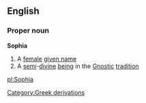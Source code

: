 ==English==
===Proper noun===
{{wikipedia}}
'''Sophia'''
#A [[female]] [[given name]]
#A [[semi]]-[[divine]] [[being]] in the [[Gnostic]] [[tradition]]
[[Category:Greek derivations]]

[[pl:Sophia]]